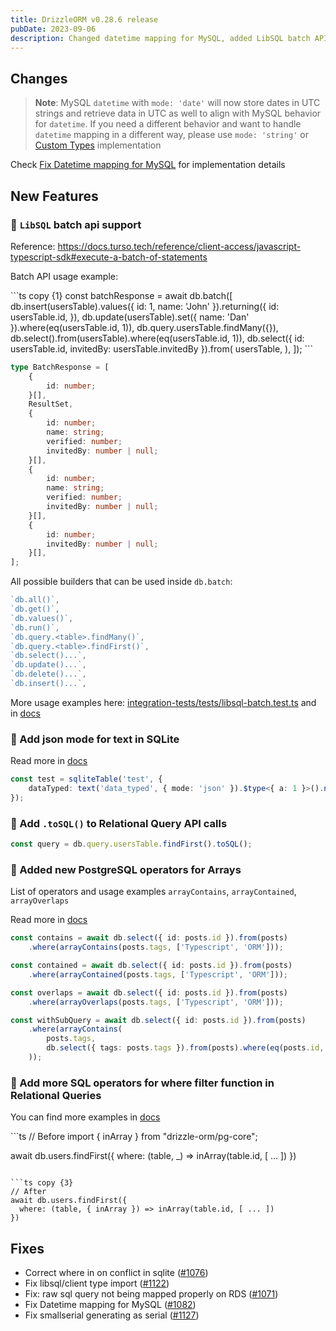 ```yaml
---
title: DrizzleORM v0.28.6 release
pubDate: 2023-09-06
description: Changed datetime mapping for MySQL, added LibSQL batch API support, added JSON mode for text in SQLite, added '.toSQL()' to Relational Query API calls, added new PostgreSQL operators for Arrays, added more SQL operators for the 'where' function in Relational Queries, and fixed bugs.
---
```


## Changes

> **Note**:
> MySQL `datetime` with `mode: 'date'` will now store dates in UTC strings and retrieve data in UTC as well to align with MySQL behavior for `datetime`. If you need a different behavior and want to handle `datetime` mapping in a different way, please use `mode: 'string'` or [Custom Types](/docs/custom-types) implementation

Check [Fix Datetime mapping for MySQL](https://github.com/drizzle-team/drizzle-orm/pull/1082) for implementation details

## New Features

### 🎉 `LibSQL` batch api support

Reference: https://docs.turso.tech/reference/client-access/javascript-typescript-sdk#execute-a-batch-of-statements

Batch API usage example:

<Section>
```ts copy {1}
const batchResponse = await db.batch([
	db.insert(usersTable).values({ id: 1, name: 'John' }).returning({
		id: usersTable.id,
	}),
	db.update(usersTable).set({ name: 'Dan' }).where(eq(usersTable.id, 1)),
	db.query.usersTable.findMany({}),
	db.select().from(usersTable).where(eq(usersTable.id, 1)),
	db.select({ id: usersTable.id, invitedBy: usersTable.invitedBy }).from(
		usersTable,
	),
]);
```

```ts
type BatchResponse = [
	{
		id: number;
	}[],
	ResultSet,
	{
		id: number;
		name: string;
		verified: number;
		invitedBy: number | null;
	}[],
	{
		id: number;
		name: string;
		verified: number;
		invitedBy: number | null;
	}[],
	{
		id: number;
		invitedBy: number | null;
	}[],
];
```
</Section>

All possible builders that can be used inside `db.batch`:

```ts
`db.all()`,
`db.get()`,
`db.values()`,
`db.run()`,
`db.query.<table>.findMany()`,
`db.query.<table>.findFirst()`,
`db.select()...`,
`db.update()...`,
`db.delete()...`,
`db.insert()...`,
```

More usage examples here: [integration-tests/tests/libsql-batch.test.ts](https://github.com/drizzle-team/drizzle-orm/pull/1161/files#diff-17253895532e520545027dd48dcdbac2d69a5a49d594974e6d55d7502f89b838R248) and in [docs](/docs/batch-api)

### 🎉 Add json mode for text in SQLite

Read more in [docs](/docs/get-started-postgresql#http-proxy)

```ts copy {2}
const test = sqliteTable('test', {
	dataTyped: text('data_typed', { mode: 'json' }).$type<{ a: 1 }>().notNull(),
});
```

### 🎉 Add `.toSQL()` to Relational Query API calls

```ts copy {1}
const query = db.query.usersTable.findFirst().toSQL();
```

### 🎉 Added new PostgreSQL operators for Arrays

List of operators and usage examples
`arrayContains`, `arrayContained`, `arrayOverlaps`

Read more in [docs](/docs/get-started-postgresql#http-proxy)

```ts copy {2,5,8,11,12,13,14}
const contains = await db.select({ id: posts.id }).from(posts)
	.where(arrayContains(posts.tags, ['Typescript', 'ORM']));

const contained = await db.select({ id: posts.id }).from(posts)
	.where(arrayContained(posts.tags, ['Typescript', 'ORM']));

const overlaps = await db.select({ id: posts.id }).from(posts)
	.where(arrayOverlaps(posts.tags, ['Typescript', 'ORM']));

const withSubQuery = await db.select({ id: posts.id }).from(posts)
	.where(arrayContains(
		posts.tags,
		db.select({ tags: posts.tags }).from(posts).where(eq(posts.id, 1)),
	));
```

### 🎉 Add more SQL operators for where filter function in Relational Queries

You can find more examples in [docs](/docs/rqb#select-filters)

<Section>
```ts
// Before
import { inArray } from "drizzle-orm/pg-core";

await db.users.findFirst({
  where: (table, _) => inArray(table.id, [ ... ])
})
```

```ts copy {3}
// After
await db.users.findFirst({
  where: (table, { inArray }) => inArray(table.id, [ ... ])
})
```
</Section>

## Fixes

- Correct where in on conflict in sqlite ([#1076](https://github.com/drizzle-team/drizzle-orm/pull/1076))
- Fix libsql/client type import ([#1122](https://github.com/drizzle-team/drizzle-orm/pull/1122))
- Fix: raw sql query not being mapped properly on RDS ([#1071](https://github.com/drizzle-team/drizzle-orm/pull/1071))
- Fix Datetime mapping for MySQL ([#1082](https://github.com/drizzle-team/drizzle-orm/pull/1082))
- Fix smallserial generating as serial ([#1127](https://github.com/drizzle-team/drizzle-orm/pull/1127))
